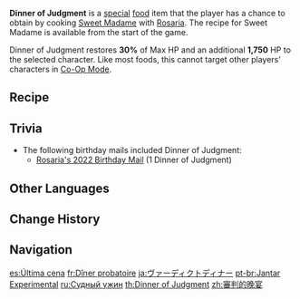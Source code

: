 {{Food Infobox
|id              = 108234
|description     = The seemingly dark thorns make it hard to know how to begin tucking in. After some effort, you managed to clear the ornamentation away... and to your surprise, the first taste of the tender chicken unveils a shockingly lovely taste. As Rosaria studies your reaction, she seems pleased.
|type            = Recovery Dishes
|effectType      = Healing
|effect          = Restores '''30'''% of Max HP and an additional '''1,750''' HP to the selected character.
|eff_att1        = HP Restore
|eff_att2        = HP Restore Percent
|eff_att3        = HP Restore Fixed
|quality         = 2
|character       = Rosaria
|base            = Sweet Madame
}}
'''Dinner of Judgment''' is a [[Special Dish|special]] [[food]] item that the player has a chance to obtain by cooking [[Sweet Madame]] with [[Rosaria]]. The recipe for Sweet Madame is available from the start of the game.

Dinner of Judgment restores '''30%''' of Max HP and an additional '''1,750''' HP to the selected character. Like most foods, this cannot target other players' characters in [[Co-Op Mode]].

==Recipe==
{{Recipe
|type = Cooking
|character = Rosaria
|Fowl = 2
|Sweet Flower = 2
|sort = Fowl;Sweet Flower
}}

==Trivia==
* The following birthday mails included Dinner of Judgment:
** [[Mail/Today... (2021-09-07)|Rosaria's 2022 Birthday Mail]] (1 Dinner of Judgment)

==Other Languages==
{{Other Languages
|en      = Dinner of Judgment
|zhs     = 审判的晚宴
|zhs_rm  = Shěnpàn de Wǎnyàn
|zht     = 審判的晚宴
|zht_rm  = Shěnpàn de Wǎnyàn
|zh_tl   = Dinner of Judgment
|ja      = ヴァーディクトディナー
|ja_rm   = Vaadikuto Dinaa
|ja_tl   = Verdict Dinner
|ko      = 심판의 만찬
|ko_rm   = Simpan-ui manchan
|ko_tl   = Dinner of Judgment
|es      = Última cena
|es_tl   = Last Dinner
|fr      = Dîner probatoire
|fr_tl   = Probatory Dinner
|ru      = Судный ужин
|ru_tl   = Dinner of Judgment
|th      = Dinner of Judgment
|vi      = Bữa Tối Phán Quyết
|vi_tl   = Dinner of Verdict
|de      = Henkersmahlzeit
|de_tl   = Last meal (on Death Row)
|id      = Dinner of Judgment
|pt      = Jantar Experimental
|pt_tl   = 
|tr      = Dikenli Tavuk
|tr_tl   = 
|it      = Cena del giudizio
|it_tl   = Dinner of Judgment
}}

==Change History==
{{Change History|1.4}}

==Navigation==
{{Food Navbox|type=Special Dishes}}

[[es:Última cena]]
[[fr:Dîner probatoire]]
[[ja:ヴァーディクトディナー]]
[[pt-br:Jantar Experimental]]
[[ru:Судный ужин]]
[[th:Dinner of Judgment]]
[[zh:審判的晚宴]]